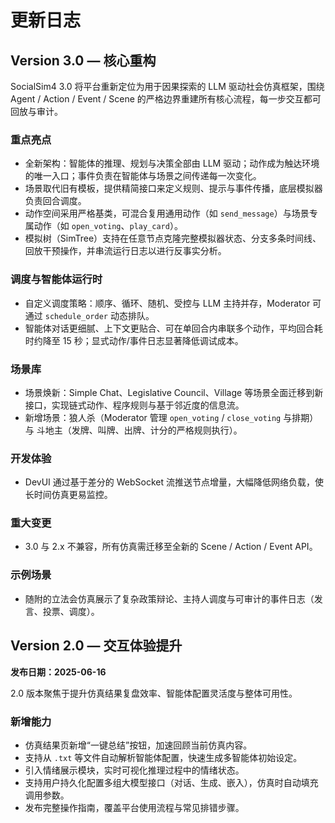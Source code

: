# 更新日志

## Version 3.0 — 核心重构

SocialSim4 3.0 将平台重新定位为用于因果探索的 LLM 驱动社会仿真框架，围绕 Agent / Action / Event / Scene 的严格边界重建所有核心流程，每一步交互都可回放与审计。

### 重点亮点
- 全新架构：智能体的推理、规划与决策全部由 LLM 驱动；动作成为触达环境的唯一入口；事件负责在智能体与场景之间传递每一次变化。
- 场景取代旧有模板，提供精简接口来定义规则、提示与事件传播，底层模拟器负责回合调度。
- 动作空间采用严格基类，可混合复用通用动作（如 `send_message`）与场景专属动作（如 `open_voting`、`play_card`）。
- 模拟树（SimTree）支持在任意节点克隆完整模拟器状态、分支多条时间线、回放干预操作，并串流运行日志以进行反事实分析。

### 调度与智能体运行时
- 自定义调度策略：顺序、循环、随机、受控与 LLM 主持并存，Moderator 可通过 `schedule_order` 动态排队。
- 智能体对话更细腻、上下文更贴合、可在单回合内串联多个动作，平均回合耗时约降至 15 秒；显式动作/事件日志显著降低调试成本。

### 场景库
- 场景焕新：Simple Chat、Legislative Council、Village 等场景全面迁移到新接口，实现链式动作、程序规则与基于邻近度的信息流。
- 新增场景：狼人杀（Moderator 管理 `open_voting` / `close_voting` 与排期）与 斗地主（发牌、叫牌、出牌、计分的严格规则执行）。

### 开发体验
- DevUI 通过基于差分的 WebSocket 流推送节点增量，大幅降低网络负载，使长时间仿真更易监控。

### 重大变更
- 3.0 与 2.x 不兼容，所有仿真需迁移至全新的 Scene / Action / Event API。

### 示例场景
- 随附的立法会仿真展示了复杂政策辩论、主持人调度与可审计的事件日志（发言、投票、调度）。

## Version 2.0 — 交互体验提升

**发布日期：2025-06-16**

2.0 版本聚焦于提升仿真结果复盘效率、智能体配置灵活度与整体可用性。

### 新增能力
- 仿真结果页新增“一键总结”按钮，加速回顾当前仿真内容。
- 支持从 `.txt` 等文件自动解析智能体配置，快速生成多智能体初始设定。
- 引入情绪展示模块，实时可视化推理过程中的情绪状态。
- 支持用户持久化配置多组大模型接口（对话、生成、嵌入），仿真时自动填充调用参数。
- 发布完整操作指南，覆盖平台使用流程与常见排错步骤。
